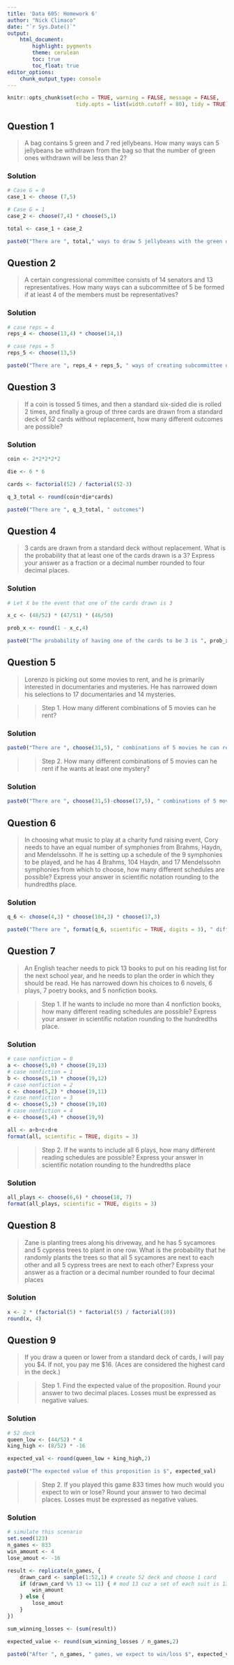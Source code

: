 ---
title: 'Data 605: Homework 6'
author: "Nick Climaco"
date: "`r Sys.Date()`"
output:
    html_document:
        highlight: pygments
        theme: cerulean
        toc: true
        toc_float: true
editor_options:
    chunk_output_type: console
---

```{r setup, include=FALSE}
knitr::opts_chunk$set(echo = TRUE, warning = FALSE, message = FALSE,
                      tidy.opts = list(width.cutoff = 80), tidy = TRUE)
```

## Question 1 

> A bag contains 5 green and 7 red jellybeans. How many ways can 5 jellybeans be withdrawn from the bag so that the number of green ones withdrawn will be less than 2?

### Solution

```{r}
# Case G = 0 
case_1 <- choose (7,5)

# Case G = 1 
case_2 <- choose(7,4) * choose(5,1)

total <- case_1 + case_2 

paste0("There are ", total," ways to draw 5 jellybeans with the green ones less than 2")
```


## Question 2

> A certain congressional committee consists of 14 senators and 13 representatives. How many ways can a subcommittee of 5 be formed if at least 4 of the members must be representatives?

### Solution

```{r}
# case reps = 4 
reps_4 <- choose(13,4) * choose(14,1) 

# case reps = 5 
reps_5 <- choose(13,5)

paste0("There are ", reps_4 + reps_5, " ways of creating subcommittee of 5 with at least 4 representatives.")
```

## Question 3

> If a coin is tossed 5 times, and then a standard six-sided die is rolled 2 times, and finally a group of three cards are drawn from a standard deck of 52 cards without replacement, how many different outcomes are possible?

### Solution

```{r}
coin <- 2*2*2*2*2

die <- 6 * 6

cards <- factorial(52) / factorial(52-3)

q_3_total <- round(coin*die*cards)

paste0("There are ", q_3_total, " outcomes")
```

## Question 4

> 3 cards are drawn from a standard deck without replacement. What is the probability that at least one of the cards drawn is a 3? Express your answer as a fraction or a decimal number rounded to four decimal places.

### Solution 

```{r}
# Let X be the event that one of the cards drawn is 3

x_c <- (48/52) * (47/51) * (46/50)

prob_x <- round(1 - x_c,4)

paste0("The probability of having one of the cards to be 3 is ", prob_x)
```

## Question 5 

> Lorenzo is picking out some movies to rent, and he is primarily interested in documentaries and mysteries. He has narrowed down his selections to 17 documentaries and 14 mysteries.

>> Step 1. How many different combinations of 5 movies can he rent?

### Solution 

```{r}
paste0("There are ", choose(31,5), " combinations of 5 movies he can rent")
```

>> Step 2. How many different combinations of 5 movies can he rent if he wants at least one mystery?

### Solution

```{r}
paste0("There are ", choose(31,5)-choose(17,5), " combinations of 5 movies he can rent with at least 1 mystery movie")
```

## Question 6

> In choosing what music to play at a charity fund raising event, Cory needs to have an equal number of symphonies from Brahms, Haydn, and Mendelssohn. If he is setting up a schedule of the 9 symphonies to be played, and he has 4 Brahms, 104 Haydn, and 17 Mendelssohn symphonies from which to choose, how many different schedules are possible? Express your answer in scientific notation rounding to the hundredths place.

### Solution

```{r}
q_6 <- choose(4,3) * choose(104,3) * choose(17,3)

paste0("There are ", format(q_6, scientific = TRUE, digits = 3), " different schedules possible")
```

## Question 7

> An English teacher needs to pick 13 books to put on his reading list for the next school year, and he needs to plan the order in which they should be read. He has narrowed down his choices to 6 novels, 6 plays, 7 poetry books, and 5 nonfiction books.

>> Step 1. If he wants to include no more than 4 nonfiction books, how many different reading schedules are possible? Express your answer in scientific notation rounding to the hundredths place.

### Solution 

```{r}
# case nonfiction = 0
a <- choose(5,0) * choose(19,13)
# case nonfiction = 1
b <- choose(5,1) * choose(19,12)
# case nonfiction = 2
c <- choose(5,2) * choose(19,11)
# case nonfiction = 3
d <- choose(5,3) * choose(19,10)
# case nonfiction = 4
e <- choose(5,4) * choose(19,9)

all <- a+b+c+d+e
format(all, scientific = TRUE, digits = 3)
```

>> Step 2. If he wants to include all 6 plays, how many different reading schedules are possible? Express your answer in scientific notation rounding to the hundredths place

### Solution

```{r}
all_plays <- choose(6,6) * choose(18, 7)
format(all_plays, scientific = TRUE, digits = 3)
```

## Question 8 

> Zane is planting trees along his driveway, and he has 5 sycamores and 5 cypress trees to plant in one row. What is the probability that he randomly plants the trees so that all 5 sycamores are next to each other and all 5 cypress trees are next to each other? Express your answer as a fraction or a decimal number rounded to four decimal places

### Solution 

```{r}
x <- 2 * (factorial(5) * factorial(5) / factorial(10))
round(x, 4)
```

## Question 9

> If you draw a queen or lower from a standard deck of cards, I will pay you $4. If not, you pay me $16. (Aces are considered the highest card in the deck.)

>> Step 1. Find the expected value of the proposition. Round your answer to two decimal places. Losses must be expressed as negative values.

### Solution 

```{r}
# 52 deck
queen_low <- (44/52) * 4
king_high <- (8/52) * -16

expected_val <- round(queen_low + king_high,2)

paste0("The expected value of this proposition is $", expected_val)
```

>> Step 2. If you played this game 833 times how much would you expect to win or lose? Round your answer to two decimal places. Losses must be expressed as negative values.

### Solution 

```{r}
# simulate this scenario
set.seed(123)
n_games <- 833 
win_amount <- 4
lose_amout <- -16

result <- replicate(n_games, { 
    drawn_card <- sample(1:52,1) # create 52 deck and choose 1 card
    if (drawn_card %% 13 <= 11) { # mod 13 cuz a set of each suit is 13 cards, multiples of 13 are the Aces
        win_amount
    } else {
        lose_amout
    }
})

sum_winning_losses <- (sum(result))

expected_value <- round(sum_winning_losses / n_games,2)

paste0("After ", n_games, " games, we expect to win/loss $", expected_value)
```



